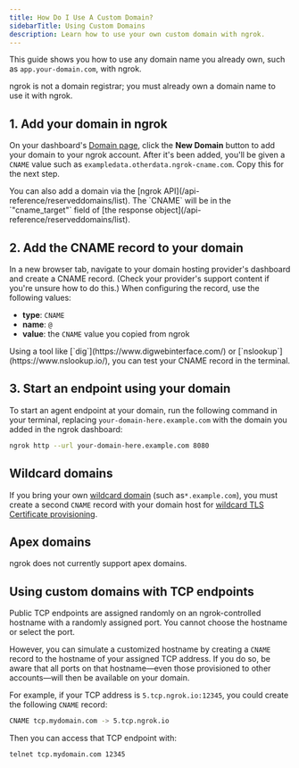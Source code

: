 ```yaml
---
title: How Do I Use A Custom Domain?
sidebarTitle: Using Custom Domains
description: Learn how to use your own custom domain with ngrok.
---
```


This guide shows you how to use any domain name you already own, such as `app.your-domain.com`, with ngrok.

<Note>
ngrok is not a domain registrar; you must already own a domain name to use it with ngrok.
</Note>

## 1. Add your domain in ngrok

On your dashboard's [Domain page](https://dashboard.ngrok.com/domains), click the **New Domain** button to add your domain to your ngrok account.
After it's been added, you'll be given a `CNAME` value such as `exampledata.otherdata.ngrok-cname.com`.
Copy this for the next step.

<Info>
You can also add a domain via the [ngrok API](/api-reference/reserveddomains/list).
The `CNAME` will be in the `"cname_target"` field of [the response object](/api-reference/reserveddomains/list).
</Info>

## 2. Add the CNAME record to your domain

In a new browser tab, navigate to your domain hosting provider's dashboard and create a CNAME record.
(Check your provider's support content if you're unsure how to do this.)
When configuring the record, use the following values:

- **type**: `CNAME`
- **name**: `@`
- **value**: the `CNAME` value you copied from ngrok

<Tip title="Test your CNAME record">
Using a tool like [`dig`](https://www.digwebinterface.com/) or [`nslookup`](https://www.nslookup.io/), you can test your CNAME record in the terminal.
</Tip>

## 3. Start an endpoint using your domain

To start an agent endpoint at your domain, run the following command in your terminal, replacing `your-domain-here.example.com` with the domain you added in the ngrok dashboard:

```bash
ngrok http --url your-domain-here.example.com 8080
```

## Wildcard domains

If you bring your own [wildcard domain](/universal-gateway/domains#wildcard-domains) (such as`*.example.com`), you must create a second `CNAME` record with your domain host for [wildcard TLS Certificate provisioning](/universal-gateway/tls-certificates/#wildcard-domains).

## Apex domains

ngrok does not currently support apex domains.

## Using custom domains with TCP endpoints

Public TCP endpoints are assigned randomly on an ngrok-controlled hostname with a randomly assigned port.
You cannot choose the hostname or select the port.

However, you can simulate a customized hostname by creating a `CNAME` record to the hostname of your assigned TCP address.
If you do so, be aware that all ports on that hostname—even those provisioned to other accounts—will then be available on your domain.

For example, if your TCP address is `5.tcp.ngrok.io:12345`, you could create the following `CNAME` record:

```bash
CNAME tcp.mydomain.com -> 5.tcp.ngrok.io
```

Then you can access that TCP endpoint with:

```bash
telnet tcp.mydomain.com 12345
```
